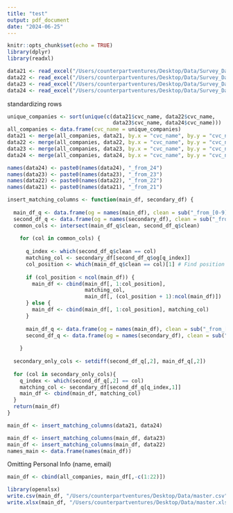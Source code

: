 ```yaml
---
title: "test"
output: pdf_document
date: "2024-06-25"
---
```


```r
knitr::opts_chunk$set(echo = TRUE)
library(dplyr)
library(readxl)
```

```r
data21 <- read_excel("/Users/counterpartventures/Desktop/Data/Survey_Data_V3.22.xlsx", sheet = "data21")
data22 <- read_excel("/Users/counterpartventures/Desktop/Data/Survey_Data_V3.22.xlsx", sheet = "data22")
data23 <- read_excel("/Users/counterpartventures/Desktop/Data/Survey_Data_V3.22.xlsx", sheet = "data23")
data24 <- read_excel("/Users/counterpartventures/Desktop/Data/Survey_Data_V3.22.xlsx", sheet = "data24")
```




standardizing rows
```r
unique_companies <- sort(unique(c(data21$cvc_name, data22$cvc_name, 
                                  data23$cvc_name, data24$cvc_name)))
all_companies <- data.frame(cvc_name = unique_companies)
data21 <- merge(all_companies, data21, by.x = "cvc_name", by.y = "cvc_name", all.x = TRUE)
data22 <- merge(all_companies, data22, by.x = "cvc_name", by.y = "cvc_name", all.x = TRUE)
data23 <- merge(all_companies, data23, by.x = "cvc_name", by.y = "cvc_name", all.x = TRUE)
data24 <- merge(all_companies, data24, by.x = "cvc_name", by.y = "cvc_name", all.x = TRUE)
```



```r
names(data24) <- paste0(names(data24), "_from_24")
names(data23) <- paste0(names(data23), "_from_23")
names(data22) <- paste0(names(data22), "_from_22")
names(data21) <- paste0(names(data21), "_from_21")

```

```r
insert_matching_columns <- function(main_df, secondary_df) {
  
  main_df_q <- data.frame(og = names(main_df), clean = sub("_from_[0-9]+$", "", names(main_df)))
  second_df_q <- data.frame(og = names(secondary_df), clean = sub("_from_[0-9]+$", "", names(secondary_df)))
  common_cols <- intersect(main_df_q$clean, second_df_q$clean)
  
    for (col in common_cols) {
      
      q_index <- which(second_df_q$clean == col)
      matching_col <- secondary_df[second_df_q$og[q_index]]
      col_position <- which(main_df_q$clean == col)[1] # Find position of current column in main_df
      
      if (col_position < ncol(main_df)) {
        main_df <- cbind(main_df[, 1:col_position], 
                         matching_col,
                         main_df[, (col_position + 1):ncol(main_df)])
      } else {
        main_df <- cbind(main_df[, 1:col_position], matching_col) 
      }
      
      main_df_q <- data.frame(og = names(main_df), clean = sub("_from_[0-9]+$", "", names(main_df)))
      second_df_q <- data.frame(og = names(secondary_df), clean = sub("_from_[0-9]+$", "", names(secondary_df)))
      
    }
  
  secondary_only_cols <- setdiff(second_df_q[,2], main_df_q[,2])
  
  for (col in secondary_only_cols){
    q_index <- which(second_df_q[,2] == col)
    matching_col <- secondary_df[second_df_q[q_index,1]]
    main_df <- cbind(main_df, matching_col)
  }
  return(main_df)
}

main_df <- insert_matching_columns(data21, data24)
```


```r
main_df <- insert_matching_columns(main_df, data23)
main_df <- insert_matching_columns(main_df, data22)
names_main <- data.frame(names(main_df))
```


Omitting Personal Info (name, email)
```r
main_df <- cbind(all_companies, main_df[,-c(1:22)])
```

```r
library(openxlsx)
write.csv(main_df, "/Users/counterpartventures/Desktop/Data/master.csv", row.names = F)
write.xlsx(main_df, "/Users/counterpartventures/Desktop/Data/master.xlsx", rowNames = F)
```


